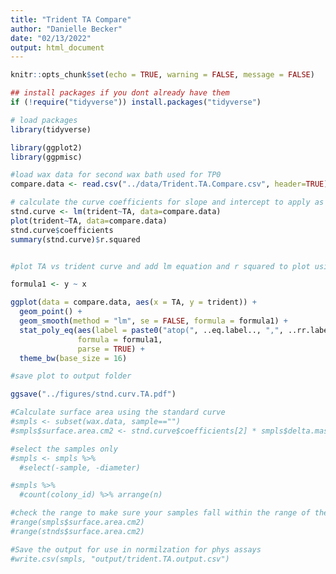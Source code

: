 ```yaml
---
title: "Trident TA Compare"
author: "Danielle Becker"
date: "02/13/2022"
output: html_document
---
```


```r
knitr::opts_chunk$set(echo = TRUE, warning = FALSE, message = FALSE)

## install packages if you dont already have them
if (!require("tidyverse")) install.packages("tidyverse")

# load packages
library(tidyverse)
```

```r

library(ggplot2)
library(ggpmisc)

#load wax data for second wax bath used for TP0
compare.data <- read.csv("../data/Trident.TA.Compare.csv", header=TRUE)

# calculate the curve coefficients for slope and intercept to apply as the standard
stnd.curve <- lm(trident~TA, data=compare.data)
plot(trident~TA, data=compare.data)
stnd.curve$coefficients
summary(stnd.curve)$r.squared


#plot TA vs trident curve and add lm equation and r squared to plot using stat_poly_eq

formula1 <- y ~ x

ggplot(data = compare.data, aes(x = TA, y = trident)) +
  geom_point() +
  geom_smooth(method = "lm", se = FALSE, formula = formula1) +
  stat_poly_eq(aes(label = paste0("atop(", ..eq.label.., ",", ..rr.label.., ")")), 
               formula = formula1, 
               parse = TRUE) +
  theme_bw(base_size = 16)

#save plot to output folder

ggsave("../figures/stnd.curv.TA.pdf")

#Calculate surface area using the standard curve
#smpls <- subset(wax.data, sample=="")
#smpls$surface.area.cm2 <- stnd.curve$coefficients[2] * smpls$delta.mass.g + stnd.curve$coefficients[1]

#select the samples only
#smpls <- smpls %>%
  #select(-sample, -diameter)

#smpls %>%
  #count(colony_id) %>% arrange(n)

#check the range to make sure your samples fall within the range of the standards
#range(smpls$surface.area.cm2)
#range(stnds$surface.area.cm2)

#Save the output for use in normilzation for phys assays
#write.csv(smpls, "output/trident.TA.output.csv")

```

